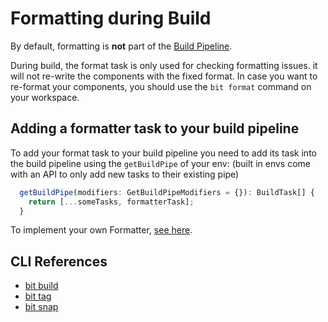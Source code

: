 # Formatting during Build

By default, formatting is **not** part of the [Build Pipeline](/builder/build-pipelines).

During build, the format task is only used for checking formatting issues. it will not re-write the components with the fixed format.
In case you want to re-format your components, you should use the `bit format` command on your workspace.

## Adding a formatter task to your build pipeline

To add your format task to your build pipeline you need to add its task into the build pipeline using the `getBuildPipe` of your env:
(built in envs come with an API to only add new tasks to their existing pipe)<!-- TODO: add link here -->

```ts
  getBuildPipe(modifiers: GetBuildPipeModifiers = {}): BuildTask[] {
    return [...someTasks, formatterTask];
  }
```

To implement your own Formatter, [see here](/formatter/implement-formatter).

## CLI References

- [bit build](/reference/cli-reference#build)
- [bit tag](/reference/cli-reference#tag)
- [bit snap](/reference/cli-reference#snap)
